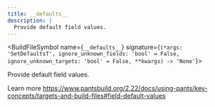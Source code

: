 ```yaml
---
title: __defaults__
description: |
  Provide default field values.
---
```



<BuildFileSymbol name={`__defaults__`} signature={`(*args: 'SetDefaultsT', ignore_unknown_fields: 'bool' = False, ignore_unknown_targets: 'bool' = False, **kwargs) -> 'None'`}>

Provide default field values.

Learn more https://www.pantsbuild.org/2.22/docs/using-pants/key-concepts/targets-and-build-files#field-default-values

</BuildFileSymbol>

